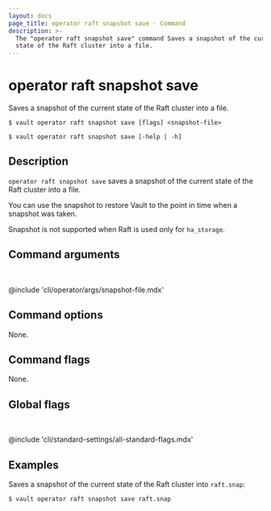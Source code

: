 ```yaml
---
layout: docs
page_title: operator raft snapshot save - Command
description: >-
  The "operator raft snapshot save" command Saves a snapshot of the current 
  state of the Raft cluster into a file.
---
```


# operator raft snapshot save

Saves a snapshot of the current state of the Raft cluster into a file.

<CodeBlockConfig hideClipboard>

```shell-session
$ vault operator raft snapshot save [flags] <snapshot-file>

$ vault operator raft snapshot save [-help | -h]
```

</CodeBlockConfig>

## Description

`operator raft snapshot save` saves a snapshot of the current state of the Raft 
cluster into a file.

You can use the snapshot to restore Vault to the point in time when a snapshot 
was taken.

<Note>

Snapshot is not supported when Raft is used only for `ha_storage`.

</Note>

## Command arguments

<br />

@include 'cli/operator/args/snapshot-file.mdx'

## Command options

None.

## Command flags

None.

## Global flags

<br />

@include 'cli/standard-settings/all-standard-flags.mdx'

## Examples

Saves a snapshot of the current state of the Raft cluster into `raft.snap`:

```shell-session
$ vault operator raft snapshot save raft.snap
```
